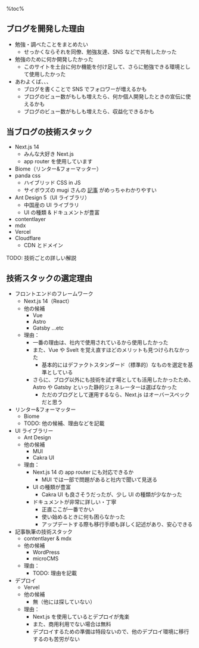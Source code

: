 %toc%

<div className="article-content">

## ブログを開発した理由

- 勉強・調べたことをまとめたい
  - せっかくならそれを同僚、勉強友達、SNS などで共有したかった
- 勉強のために何か開発したかった
  - このサイトを土台に何か機能を付け足して、さらに勉強できる環境として使用したかった
- あわよくば、、、
  - ブログを書くことで SNS でフォロワーが増えるかも
  - ブログのビュー数がもしも増えたら、何か個人開発したときの宣伝に使えるかも
  - ブログのビュー数がもしも増えたら、収益化できるかも

## 当ブログの技術スタック

- Next.js 14
  - みんな大好き Next.js
  - app router を使用しています
- Biome（リンター&フォーマッター）
- panda css
  - ハイブリッド CSS in JS
  - サイボウズの mugi さんの <a href="https://zenn.dev/cybozu_frontend/articles/panda-is-coming" target="_blank">記事</a> がめっちゃわかりやすい
- Ant Design 5（UI ライブラリ）
  - 中国産の UI ライブラリ
  - UI の種類 & ドキュメントが豊富
- contentlayer
- mdx
- Vercel
- Cloudflare
  - CDN とドメイン

TODO: 技術ごとの詳しい解説

## 技術スタックの選定理由

- フロントエンドのフレームワーク
  - Next.js 14（React）
  - 他の候補
    - Vue
    - Astro
    - Gatsby ...etc
  - 理由：
    - 一番の理由は、社内で使用されているから使用したかった
    - また、Vue や Svelt を覚え直すほどのメリットも見つけられなかった
      - 基本的にはデファクトスタンダード（標準的）なものを選定を基準としている
    - さらに、ブログ以外にも技術を試す場としても活用したかったため、Astro や Gatsby といった静的ジェネレーターは選ばなかった
      - ただのブログとして運用するなら、Next.js はオーバースペックだと思う
- リンター&フォーマッター
  - Biome
  - TODO: 他の候補、理由などを記載
- UI ライブラリー
  - Ant Design
  - 他の候補
    - MUI
    - Cakra UI
  - 理由：
    - Next.js 14 の app router にも対応できるか
      - MUI では一部で問題があると社内で聞いて見送る
    - UI の種類が豊富
      - Cakra UI も良さそうだったが、少し UI の種類が少なかった
    - ドキュメントが非常に詳しい・丁寧
      - 正直ここが一番でかい
      - 使い始めるときに何も困らなかった
      - アップデートする際も移行手順も詳しく記述があり、安心できる
- 記事執筆の技術スタック
  - contentlayer & mdx
  - 他の候補
    - WordPress
    - microCMS
  - 理由：
    - TODO: 理由を記載
- デプロイ
  - Vervel
  - 他の候補
    - 無（他には探していない）
  - 理由：
    - Next.js を使用しているとデプロイが鬼楽
    - また、商用利用でない場合は無料
    - デプロイするための準備は特段ないので、他のデプロイ環境に移行するのも苦労がない

</div>
